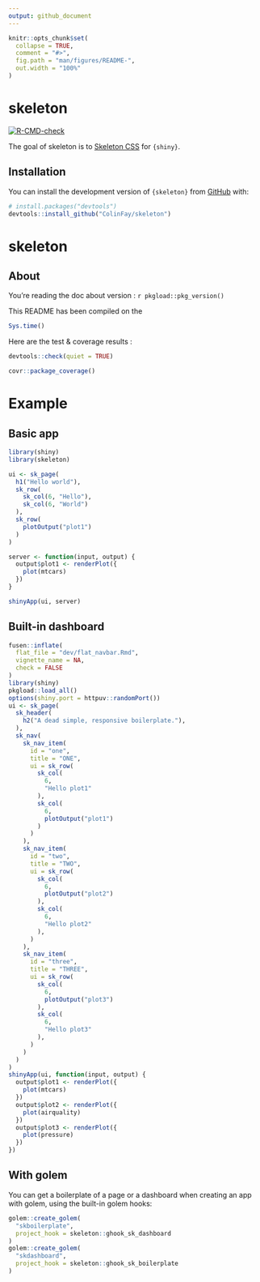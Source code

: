 ```yaml
---
output: github_document
---
```


<!-- README.md is generated from README.Rmd. Please edit that file -->

```r
knitr::opts_chunk$set(
  collapse = TRUE,
  comment = "#>",
  fig.path = "man/figures/README-",
  out.width = "100%"
)
```

# skeleton

<!-- badges: start -->
[![R-CMD-check](https://github.com/ColinFay/skeleton/actions/workflows/R-CMD-check.yaml/badge.svg)](https://github.com/ColinFay/skeleton/actions/workflows/R-CMD-check.yaml)
<!-- badges: end -->

The goal of skeleton is to [Skeleton CSS](http://getskeleton.com/) for `{shiny}`.

## Installation

You can install the development version of `{skeleton}` from [GitHub](https://github.com/) with:

``` r
# install.packages("devtools")
devtools::install_github("ColinFay/skeleton")
```
# skeleton

## About

You're reading the doc about version : `r pkgload::pkg_version()`

This README has been compiled on the

```r
Sys.time()
```

Here are the test & coverage results :

```r
devtools::check(quiet = TRUE)
```



```r
covr::package_coverage()
```

# Example

## Basic app
```r
library(shiny)
library(skeleton)

ui <- sk_page(
  h1("Hello world"),
  sk_row(
    sk_col(6, "Hello"),
    sk_col(6, "World")
  ),
  sk_row(
    plotOutput("plot1")
  )
)

server <- function(input, output) {
  output$plot1 <- renderPlot({
    plot(mtcars)
  })
}

shinyApp(ui, server)
```

## Built-in dashboard

```r
fusen::inflate(
  flat_file = "dev/flat_navbar.Rmd",
  vignette_name = NA,
  check = FALSE
)
library(shiny)
pkgload::load_all()
options(shiny.port = httpuv::randomPort())
ui <- sk_page(
  sk_header(
    h2("A dead simple, responsive boilerplate."),
  ),
  sk_nav(
    sk_nav_item(
      id = "one",
      title = "ONE",
      ui = sk_row(
        sk_col(
          6,
          "Hello plot1"
        ),
        sk_col(
          6,
          plotOutput("plot1")
        )
      )
    ),
    sk_nav_item(
      id = "two",
      title = "TWO",
      ui = sk_row(
        sk_col(
          6,
          plotOutput("plot2")
        ),
        sk_col(
          6,
          "Hello plot2"
        ),
      )
    ),
    sk_nav_item(
      id = "three",
      title = "THREE",
      ui = sk_row(
        sk_col(
          6,
          plotOutput("plot3")
        ),
        sk_col(
          6,
          "Hello plot3"
        ),
      )
    )
  )
)
shinyApp(ui, function(input, output) {
  output$plot1 <- renderPlot({
    plot(mtcars)
  })
  output$plot2 <- renderPlot({
    plot(airquality)
  })
  output$plot3 <- renderPlot({
    plot(pressure)
  })
})
```

## With golem

You can get a boilerplate of a page or a dashboard when creating an app with golem, using the built-in golem hooks:

```r
golem::create_golem(
  "skboilerplate",
  project_hook = skeleton::ghook_sk_dashboard
)
golem::create_golem(
  "skdashboard",
  project_hook = skeleton::ghook_sk_boilerplate
)
```



